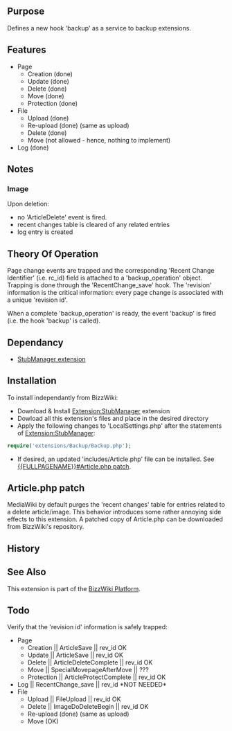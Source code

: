 {{Extension
|name        = Backup
|status      = beta
|type        = other
|author      = [[user:jldupont|Jean-Lou Dupont]]
|image       =
|version     = See SVN ($Id$)
|update      =
|mediawiki   = tested on 1.10 but probably works with a earlier versions
|download    = [http://bizzwiki.googlecode.com/svn/trunk/BizzWiki/extensions/Backup/ SVN]
|readme      =
|changelog   =
|description = 
|parameters  =
|rights      =
|example     =
}}
<!--@@
{{#autoredirect: Extension|{{#noext:{{SUBPAGENAME}} }} }}
== File Status ==
This section is only valid when viewing the page in a BizzWiki environment.
<code>(($#extractmtime|@@mtime@@$))  (($#extractfile|@@file@@$))</code>

Status: (($#comparemtime|<b>File system copy is newer - [{{fullurl:{{NAMESPACE}}:{{PAGENAME}}|action=reload}} Reload] </b>|Up to date$))
@@-->
== Purpose==
Defines a new hook 'backup' as a service to backup extensions.

== Features ==
* Page
** Creation   (done)
** Update     (done)
** Delete     (done)
** Move       (done)
** Protection (done)
* File
** Upload     (done)
** Re-upload  (done) (same as upload)
** Delete     (done)
** Move       (not allowed - hence, nothing to implement)
* Log         (done)

== Notes ==
=== Image ===
Upon deletion:
* no 'ArticleDelete' event is fired.
* recent changes table is cleared of any related entries
* log entry is created

== Theory Of Operation ==
Page change events are trapped and the corresponding 'Recent Change Identifier' (i.e. rc_id) field is attached
to a 'backup_operation' object. Trapping is done through the 'RecentChange_save' hook.
The 'revision' information is the critical information: every page change is associated with a unique 'revision id'.
 
When a complete 'backup_operation' is ready, the event 'backup' is fired (i.e. the hook 'backup' is called).

== Dependancy ==
* [[Extension:StubManager|StubManager extension]]

== Installation ==
To install independantly from BizzWiki:
* Download & Install [[Extension:StubManager]] extension
* Dowload all this extension's files and place in the desired directory
* Apply the following changes to 'LocalSettings.php' after the statements of [[Extension:StubManager]]:
<source lang=php>
require('extensions/Backup/Backup.php');
</source>
* If desired, an updated 'includes/Article.php' file can be installed. See [[{{FULLPAGENAME}}#Article.php patch]].

== Article.php patch ==
MediaWiki by default purges the 'recent changes' table for entries related to a delete article/image.
This behavior introduces some rather annoying side effects to this extension. A patched copy of Article.php
can be downloaded from BizzWiki's repository.

== History ==

== See Also ==
This extension is part of the [[Extension:BizzWiki|BizzWiki Platform]].

== Todo ==
Verify that the 'revision id' information is safely trapped:
* Page
** Creation   || ArticleSave              || rev_id OK
** Update     || ArticleSave              || rev_id OK
** Delete     || ArticleDeleteComplete    || rev_id OK
** Move       || SpecialMovepageAfterMove || ???
** Protection || ArticleProtectComplete   || rev_id OK
* Log         || RecentChange_save        || rev_id *NOT NEEDED*
* File
** Upload     || FileUpload               || rev_id OK
** Delete     || ImageDoDeleteBegin       || rev_id OK
** Re-upload  (done) (same as upload)
** Move       (OK)

